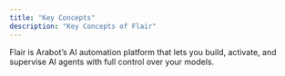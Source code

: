 ```yaml
---
title: "Key Concepts"
description: "Key Concepts of Flair"
---
```


Flair is Arabot’s AI automation platform that lets you build, activate, and supervise AI agents with full control over your models.